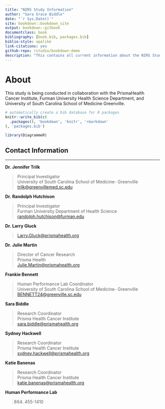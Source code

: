 --- 
title: "NIRS Study Information"
author: "Sara Grace Biddle"
date: "`r Sys.Date()`"
site: bookdown::bookdown_site
output: bookdown::gitbook
documentclass: book
bibliography: [book.bib, packages.bib]
biblio-style: apalike
link-citations: yes
github-repo: rstudio/bookdown-demo
description: "This contains all current information about the NIRS Study being conducted at the PrismaHealth Cancer Institute in collaboration with Furman University and University of South Carolina School of Medicine Greenville."
---

# About

This study is being conducted in collaboration with the PrismaHealth Cancer Institute, Furman University Health Science Department, and University of South Carolina School of Medicine Greenville. 

```{r include=FALSE}
# automatically create a bib database for R packages
knitr::write_bib(c(
  .packages(), 'bookdown', 'knitr', 'rmarkdown'
), 'packages.bib')

library(DiagrammeR)
```


## Contact Information

___

**Dr. Jennifer Trilk**

> Principal Investigator\
> University of South Carolina School of Medicine- Greenville\
> <trilk@greenvillemed.sc.edu>

**Dr. Randolph Hutchison**

> Principal Investigator\
> Furman University Department of Health Science\
> <randolph.hutchison@furman.edu>

**Dr. Larry Gluck**

> <Larry.Gluck@prismahealth.org>

**Dr. Julie Martin**

> Director of Cancer Research\
> Prisma Health\
> <Julie.Martin@prismahealth.org>

**Frankie Bennett**

> Human Performance Lab Coordinator\
> University of South Carolina School of Medicine- Greenville\
> <BENNETT24@greenville.sc.edu>

**Sara Biddle**

> Research Coordinator\
> Prisma Health Cancer Institute\
> <sara.biddle@prismahealth.org>

**Sydney Hackwell**

> Research Coordinator\
> Prisma Health Cancer Institute\
> <sydney.hackwell@prismahealth.org>

**Katie Banenas**

> Research Coordinator\
> Prisma Health Cancer Institute\
> <katie.banenas@prismahealth.org>

**Human Performance Lab**

>   (864) 455-1410
